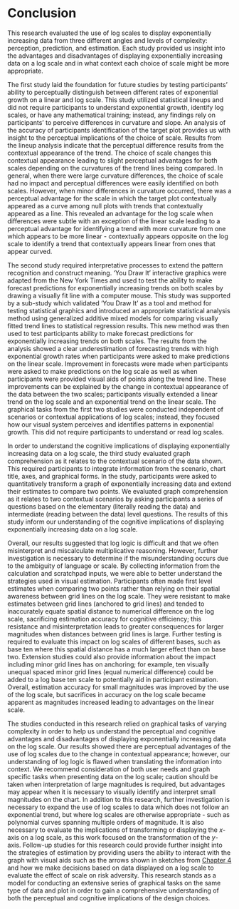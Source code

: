# Conclusion

This research evaluated the use of log scales to display exponentially increasing data from three different angles and levels of complexity: perception, prediction, and estimation.
Each study provided us insight into the advantages and disadvantages of displaying exponentially increasing data on a log scale and in what context each choice of scale might be more appropriate.

The first study laid the foundation for future studies by testing participants' ability to perceptually distinguish between different rates of exponential growth on a linear and log scale.
This study utilized statistical lineups and did not require participants to understand exponential growth, identify log scales, or have any mathematical training; instead, any findings rely on participants' to perceive differences in curvature and slope.
An analysis of the accuracy of participants identification of the target plot provides us with insight to the perceptual implications of the choice of scale.
Results from the lineup analysis indicate that the perceptual difference results from the contextual appearance of the trend.
The choice of scale changes this contextual appearance leading to slight perceptual advantages for both scales depending on the curvatures of the trend lines being compared.
In general, when there were large curvature differences, the choice of scale had no impact and perceptual differences were easily identified on both scales.
However, when minor differences in curvature occurred, there was a perceptual advantage for the scale in which the target plot contextually appeared as a curve among null plots with trends that contextually appeared as a line.
This revealed an advantage for the log scale when differences were subtle with an exception of the linear scale leading to a perceptual advantage for identifying a trend with more curvature from one which appears to be more linear - contextually appears opposite on the log scale to identify a trend that contextually appears linear from ones that appear curved.

The second study required interpretative processes to extend the pattern recognition and construct meaning. 
'You Draw It' interactive graphics were adapted from the New York Times and used to test the ability to make forecast predictions for exponentially increasing trends on both scales by drawing a visually fit line with a computer mouse.
This study was supported by a sub-study which validated 'You Draw It' as a tool and method for testing statistical graphics and introduced an appropriate statistical analysis method using generalized additive mixed models for comparing visually fitted trend lines to statistical regression results.
This new method was then used to test participants ability to make forecast predictions for exponentially increasing trends on both scales.
The results from the analysis showed a clear underestimation of forecasting trends with high exponential growth rates when participants were asked to make predictions on the linear scale.
Improvement in forecasts were made when participants were asked to make predictions on the log scale as well as when participants were provided visual aids of points along the trend line.
These improvements can be explained by the change in contextual appearance of the data between the two scales; participants visually extended a linear trend on the log scale and an exponential trend on the linear scale.
The graphical tasks from the first two studies were conducted independent of scenarios or contextual applications of log scales; instead, they focused how our visual system perceives and identifies patterns in exponential growth.
This did not require participants to understand or read log scales.

In order to understand the cognitive implications of displaying exponentially increasing data on a log scale, the third study evaluated graph comprehension as it relates to the contextual scenario of the data shown.
This required participants to integrate information from the scenario, chart title, axes, and graphical forms.
In the study, participants were asked to quantitatively transform a graph of exponentially increasing data and extend their estimates to compare two points.
We evaluated graph comprehension as it relates to two contextual scenarios by asking participants a series of questions based on the elementary (literally reading the data) and intermediate (reading between the data) level questions.
The results of this study inform our understanding of the cognitive implications of displaying exponentially increasing data on a log scale.

Overall, our results suggested that log logic is difficult and that we often misinterpret and miscalculate multiplicative reasoning.
However, further investigation is necessary to determine if the misunderstanding occurs due to the ambiguity of language or scale. 
By collecting information from the calculation and scratchpad inputs, we were able to better understand the strategies used in visual estimation.
Participants often made first level estimates when comparing two points rather than relying on their spatial awareness between grid lines on the log scale.
They were resistant to make estimates between grid lines (anchored to grid lines) and tended to inaccurately equate spatial distance to numerical difference on the log scale, sacrificing estimation accuracy for cognitive efficiency; this resistance and misinterpretation leads to greater consequences for larger magnitudes when distances between grid lines is large.
Further testing is required to evaluate this impact on log scales of different bases, such as base ten where this spatial distance has a much larger effect than on base two.
Extension studies could also provide information about the impact including minor grid lines has on anchoring; for example, ten visually unequal spaced minor grid lines (equal numerical difference) could be added to a log base ten scale to potentially aid in participant estimation.
Overall, estimation accuracy for small magnitudes was improved by the use of the log scale, but sacrifices in accuracy on the log scale became apparent as magnitudes increased leading to advantages on the linear scale.

<!-- Discrepancy in estimates between the two data sets implies a large portion of participants were reading the actual simulated data points as opposed to basing estimates on the underlying visual trend of the data. \svp{$\leftarrow$ This seems disconnected from the rest of the paragraph} -->

The studies conducted in this research relied on graphical tasks of varying complexity in order to help us understand the perceptual and cognitive advantages and disadvantages of displaying exponentially increasing data on the log scale.
Our results showed there are perceptual advantages of the use of log scales due to the change in contextual appearance; however, our understanding of log logic is flawed when translating the information into context.
We recommend consideration of both user needs and graph specific tasks when presenting data on the log scale; caution should be taken when interpretation of large magnitudes is required, but advantages may appear when it is necessary to visually identify and interpret small magnitudes on the chart.
In addition to this research, further investigation is necessary to expand the use of log scales to data which does not follow an exponential trend, but where log scales are otherwise appropriate - such as polynomial curves spanning multiple orders of magnitude.
It is also necessary to evaluate the implications of transforming or displaying the $x$-axis on a log scale, as this work focused on the transformation of the $y$-axis.
Follow-up studies for this research could provide further insight into the strategies of estimation by providing users the ability to interact with the graph with visual aids such as the arrows shown in sketches from [Chapter 4](#estimation) and how we make decisions based on data displayed on a log scale to evaluate the effect of scale on risk adversity.
This research stands as a model for conducting an extensive series of graphical tasks on the same type of data and plot in order to gain a comprehensive understanding of both the perceptual and cognitive implications of the design choices.

